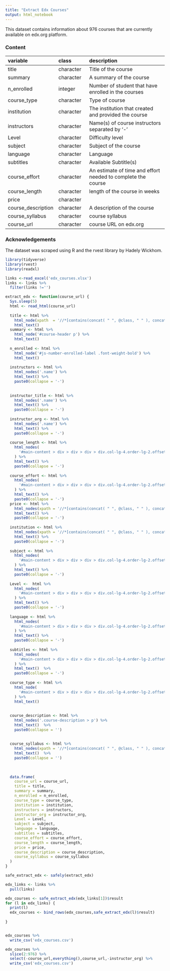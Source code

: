 ```yaml
---
title: "Extract Edx Courses"
output: html_notebook
---
```




This dataset contains information about 976 courses that are currently available on edx.org platform. 


### Content


|variable                 |class     |description |
|:---|:---|:-----------|
|title                 |character | Title of the course|
|summary               |character | A summary of the course|
|n_enrolled             |integer | Number of student that have enrolled in the courses|
|course_type          |character | Type of course |
|institution         |character    | The institution that created and provided the course|
|instructors           |character | Name(s) of course instructors separated by '-'|
|Level         |character | Difficulty level |
|subject |character | Subject of the course |
|language            |character | Language |
|subtitles              |character | Available Subtitle(s)|
|course_effort           |character | An estimate of time and effort needed to complete the course |
|course_length        |character | length of the course in weeks|
|price           |character |  |
|course_description        |character | A description of the course|
|course_syllabus        |character | course syllabus|
|course_url        |character | course URL on edx.org|



### Acknowledgements

The dataset was scraped using R and the rvest library by Hadely Wickhom.

```r
library(tidyverse)
library(rvest)
library(readxl)
```

```r
links <-read_excel('edx_courses.xlsx')
links <- links %>% 
  filter(links !='') 
```

```r

extract_edx <- function(course_url) {
  Sys.sleep(5)
  html <- read_html(course_url)
  
  title <- html %>%
    html_node(xpath  = '//*[contains(concat( " ", @class, " " ), concat( " ", "mb-2", " " ))]') %>%
    html_text()
  summary <- html %>%
    html_node('#course-header p') %>%
    html_text()
  
  n_enrolled <- html %>%
    html_node('#js-number-enrolled-label .font-weight-bold') %>%
    html_text()
  
  instructors <- html %>%
    html_nodes('.name') %>%
    html_text() %>%
    paste0(collapse = '-')
  
  
  instructor_title <- html %>%
    html_nodes('.name') %>%
    html_text() %>%
    paste0(collapse = '-')
  
  instructor_org <- html %>%
    html_nodes('.name') %>%
    html_text() %>%
    paste0(collapse = '-')
  
  course_length <- html %>%
    html_nodes(
      '#main-content > div > div > div > div.col-lg-4.order-lg-2.offset-lg-1 > div > div.row.no-gutters.updated-sidebar.mb-4 > ul > li:nth-child(1) > div:nth-child(2) > span'
    ) %>%
    html_text() %>%
    paste0(collapse = '-')
  
  course_effort <- html %>%
    html_nodes(
      '#main-content > div > div > div > div.col-lg-4.order-lg-2.offset-lg-1 > div > div.row.no-gutters.updated-sidebar.mb-4 > ul > li:nth-child(2) > div:nth-child(2) > span'
    ) %>%
    html_text() %>%
    paste0(collapse = '-')
  price <- html %>%
    html_nodes(xpath = '//*[contains(concat( " ", @class, " " ), concat( " ", "m-0", " " ))]//span') %>%
    html_text() %>%
    paste0(collapse = '-')
  
  institution <- html %>%
    html_nodes(xpath = '//*[contains(concat( " ", @class, " " ), concat( " ", "partner", " " ))]//*[contains(concat( " ", @class, " " ), concat( " ", "link", " " ))]') %>%
    html_text() %>%
    paste0(collapse = '-')
  
  subject <- html %>%
    html_nodes(
      '#main-content > div > div > div > div.col-lg-4.order-lg-2.offset-lg-1 > div > div.row.no-gutters.updated-sidebar.mb-4 > ul > li:nth-child(5) > div:nth-child(2) > a'
    ) %>%
    html_text() %>%
    paste0(collapse = '-')
  
  Level <-  html %>%
    html_nodes(
      '#main-content > div > div > div > div.col-lg-4.order-lg-2.offset-lg-1 > div > div.row.no-gutters.updated-sidebar.mb-4 > ul > li:nth-child(6) > div:nth-child(2)'
    ) %>%
    html_text() %>%
    paste0(collapse = '-')
  
  language <- html %>%
    html_nodes(
      '#main-content > div > div > div > div.col-lg-4.order-lg-2.offset-lg-1 > div > div.row.no-gutters.updated-sidebar.mb-4 > ul > li:nth-child(7) > div:nth-child(2)'
    ) %>%
    html_text() %>%
    paste0(collapse = '-')
  
  subtitles <- html %>%
    html_nodes(
      '#main-content > div > div > div > div.col-lg-4.order-lg-2.offset-lg-1 > div > div.row.no-gutters.updated-sidebar.mb-4 > ul > li:nth-child(8) > div:nth-child(2)'
    ) %>%
    html_text()  %>%
    paste0(collapse = '-')
  
  course_type <- html %>%
    html_node(
      '#main-content > div > div > div > div.col-lg-4.order-lg-2.offset-lg-1 > div > div.row.no-gutters.updated-sidebar.mb-4 > ul > li:nth-child(9) > div:nth-child(2) > span'
    ) %>%
    html_text()
  
  
  course_description <- html %>%
    html_nodes('.course-description > p') %>%
    html_text()  %>%
    paste0(collapse = '')
  
  
  course_syllabus <- html %>%
    html_nodes(xpath = '//*[contains(concat( " ", @class, " " ), concat( " ", "course-description", " " ))]//div//p') %>%
    html_text()  %>%
    paste0(collapse = '')
  
  
  
  data.frame(
    course_url = course_url,
    title = title,
    summary = summary,
    n_enrolled = n_enrolled,
    course_type = course_type,
    institution = institution,
    instructors = instructors,
    instructor_org = instructor_org,
    Level = Level,
    subject = subject,
    language = language,
    subtitles = subtitles,
    course_effort = course_effort,
    course_length = course_length,
    price = price,
    course_description = course_description,
    course_syllabus = course_syllabus
  )
}


```

```r
safe_extract_edx <- safely(extract_edx)

edx_links <- links %>% 
  pull(links)

edx_courses <- safe_extract_edx(edx_links[1])$result
for (l in edx_links) {
  print(l)
  edx_courses <- bind_rows(edx_courses,safe_extract_edx(l)$result)
  
}


edx_courses %>% 
  write_csv('edx_courses.csv')

edx_courses %>% 
  slice(2:976) %>% 
  select(-course_url,everything(),course_url,-instructor_org) %>% 
  write_csv('edx_courses.csv')
```


